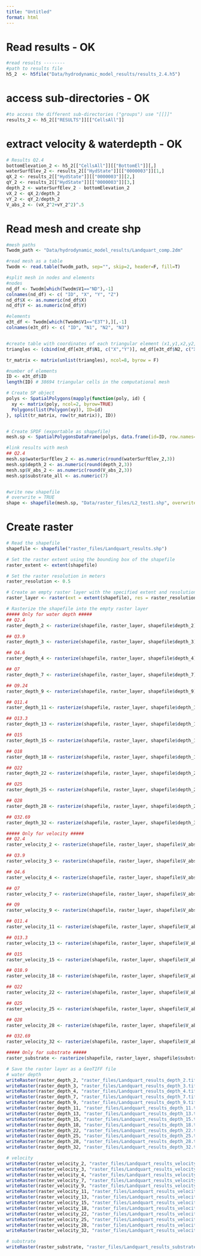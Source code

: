 ```yaml
---
title: "Untitled"
format: html
---
```


# Read results - OK
```r
#read results --------
#path to results file
h5_2  <- h5file("Data/hydrodynamic_model_results/results_2.4.h5")

```

# access sub-directories - OK 
```r
#to access the different sub-directories ("groups") use "[[]]"
results_2 <- h5_2[["RESULTS"]][["CellsAll"]]
```

# extract velocity & waterdepth - OK
```r
# Results Q2.4
bottomElevation_2 <- h5_2[["CellsAll"]][["BottomEl"]][,]
waterSurfElev_2 <- results_2[["HydState"]][["0000003"]][1,]
qX_2 <- results_2[["HydState"]][["0000003"]][2,]
qY_2 <- results_2[["HydState"]][["0000003"]][3,]
depth_2 <- waterSurfElev_2 - bottomElevation_2
vX_2 <- qX_2/depth_2
vY_2 <- qY_2/depth_2
V_abs_2 <- (vX_2^2+vY_2^2)^.5
```

# Read mesh and create shp
```r
#mesh paths
Twodm_path <- "Data/hydrodynamic_model_results/Landquart_comp.2dm"

#read mesh as a table
Twodm <- read.table(Twodm_path, sep="", skip=2, header=F, fill=T)

#split mesh in nodes and elements
#nodes
nd_df <- Twodm[which(Twodm$V1=="ND"),-1]
colnames(nd_df) <- c( "ID", "X", "Y", "Z")
nd_df$X <- as.numeric(nd_df$X)
nd_df$Y <- as.numeric(nd_df$Y)

#elements
e3t_df <- Twodm[which(Twodm$V1=="E3T"),][,-1]
colnames(e3t_df) <- c( "ID", "N1", "N2", "N3")


#create table with coordinates of each triangular element (x1,y1,x2,y2,x3,y3)
triangles <- (cbind(nd_df[e3t_df$N1, c("X","Y")], nd_df[e3t_df$N2, c("X","Y")], nd_df[e3t_df$N3, c("X","Y")], nd_df[e3t_df$N1, c("X","Y")]))

tr_matrix <- matrix(unlist(triangles), ncol=8, byrow = F)

#number of elements
ID <- e3t_df$ID
length(ID) # 38694 triangular cells in the computational mesh

# Create SP object
polys <- SpatialPolygons(mapply(function(poly, id) {
  xy <- matrix(poly, ncol=2, byrow=TRUE)
  Polygons(list(Polygon(xy)), ID=id)
}, split(tr_matrix, row(tr_matrix)), ID))


# Create SPDF (exportable as shapefile)
mesh.sp <- SpatialPolygonsDataFrame(polys, data.frame(id=ID, row.names=ID))

#link results with mesh 
## Q2.4
mesh.sp$waterSurfElev_2 <- as.numeric(round(waterSurfElev_2,3))
mesh.sp$depth_2 <- as.numeric(round(depth_2,3))
mesh.sp$V_abs_2 <- as.numeric(round(V_abs_2,3))
mesh.sp$substrate_all <- as.numeric(7)


#write new shapefile
# overwrite = TRUE
shape <- shapefile(mesh.sp, "Data/raster_files/L2_test1.shp", overwrite = TRUE)
```

# Create raster 
```r
# Read the shapefile
shapefile <- shapefile("raster_files/Landquart_results.shp")

# Set the raster extent using the bounding box of the shapefile
raster_extent <- extent(shapefile)

# Set the raster resolution in meters
raster_resolution <- 0.5

# Create an empty raster layer with the specified extent and resolution
raster_layer <- raster(ext = extent(shapefile), res = raster_resolution)

# Rasterize the shapefile into the empty raster layer
##### Only for water depth #####
## Q2.4
raster_depth_2 <- rasterize(shapefile, raster_layer, shapefile$depth_2)

## Q3.9
raster_depth_3 <- rasterize(shapefile, raster_layer, shapefile$depth_3)

## Q4.6
raster_depth_4 <- rasterize(shapefile, raster_layer, shapefile$depth_4)

## Q7
raster_depth_7 <- rasterize(shapefile, raster_layer, shapefile$depth_7)

## Q9.24
raster_depth_9 <- rasterize(shapefile, raster_layer, shapefile$depth_9)

## Q11.4
raster_depth_11 <- rasterize(shapefile, raster_layer, shapefile$depth_11)

## Q13.3
raster_depth_13 <- rasterize(shapefile, raster_layer, shapefile$depth_13)

## Q15
raster_depth_15 <- rasterize(shapefile, raster_layer, shapefile$depth_15)

## Q18
raster_depth_18 <- rasterize(shapefile, raster_layer, shapefile$depth_18)

## Q22
raster_depth_22 <- rasterize(shapefile, raster_layer, shapefile$depth_22)

## Q25
raster_depth_25 <- rasterize(shapefile, raster_layer, shapefile$depth_25)

## Q28
raster_depth_28 <- rasterize(shapefile, raster_layer, shapefile$depth_28)

## Q32.69
raster_depth_32 <- rasterize(shapefile, raster_layer, shapefile$depth_32)

##### Only for velocity #####
## Q2.4
raster_velocity_2 <- rasterize(shapefile, raster_layer, shapefile$V_abs_2)

## Q3.9
raster_velocity_3 <- rasterize(shapefile, raster_layer, shapefile$V_abs_3)

## Q4.6
raster_velocity_4 <- rasterize(shapefile, raster_layer, shapefile$V_abs_4)

## Q7
raster_velocity_7 <- rasterize(shapefile, raster_layer, shapefile$V_abs_7)

## Q9
raster_velocity_9 <- rasterize(shapefile, raster_layer, shapefile$V_abs_9)

## Q11.4
raster_velocity_11 <- rasterize(shapefile, raster_layer, shapefile$V_abs_11)

## Q13.3
raster_velocity_13 <- rasterize(shapefile, raster_layer, shapefile$V_abs_13)

## Q15
raster_velocity_15 <- rasterize(shapefile, raster_layer, shapefile$V_abs_15)

## Q18.9
raster_velocity_18 <- rasterize(shapefile, raster_layer, shapefile$V_abs_18)

## Q22
raster_velocity_22 <- rasterize(shapefile, raster_layer, shapefile$V_abs_22)

## Q25
raster_velocity_25 <- rasterize(shapefile, raster_layer, shapefile$V_abs_25)

## Q28
raster_velocity_28 <- rasterize(shapefile, raster_layer, shapefile$V_abs_28)

## Q32.69
raster_velocity_32 <- rasterize(shapefile, raster_layer, shapefile$V_abs_32)

##### Only for substrate #####
raster_substrate <- rasterize(shapefile, raster_layer, shapefile$substrate0)

# Save the raster layer as a GeoTIFF file
# water depth
writeRaster(raster_depth_2, "raster_files/Landquart_results_depth_2.tif", format = "GTiff", overwrite = TRUE)
writeRaster(raster_depth_3, "raster_files/Landquart_results_depth_3.tif", format = "GTiff", overwrite = TRUE)
writeRaster(raster_depth_4, "raster_files/Landquart_results_depth_4.tif", format = "GTiff", overwrite = TRUE)
writeRaster(raster_depth_7, "raster_files/Landquart_results_depth_7.tif", format = "GTiff", overwrite = TRUE)
writeRaster(raster_depth_9, "raster_files/Landquart_results_depth_9.tif", format = "GTiff", overwrite = TRUE)
writeRaster(raster_depth_11, "raster_files/Landquart_results_depth_11.tif", format = "GTiff", overwrite = TRUE)
writeRaster(raster_depth_13, "raster_files/Landquart_results_depth_13.tif", format = "GTiff", overwrite = TRUE)
writeRaster(raster_depth_15, "raster_files/Landquart_results_depth_15.tif", format = "GTiff", overwrite = TRUE)
writeRaster(raster_depth_18, "raster_files/Landquart_results_depth_18.tif", format = "GTiff", overwrite = TRUE)
writeRaster(raster_depth_22, "raster_files/Landquart_results_depth_22.tif", format = "GTiff", overwrite = TRUE)
writeRaster(raster_depth_25, "raster_files/Landquart_results_depth_25.tif", format = "GTiff", overwrite = TRUE)
writeRaster(raster_depth_28, "raster_files/Landquart_results_depth_28.tif", format = "GTiff", overwrite = TRUE)
writeRaster(raster_depth_32, "raster_files/Landquart_results_depth_32.tif", format = "GTiff", overwrite = TRUE)

# velocity
writeRaster(raster_velocity_2, "raster_files/Landquart_results_velocity_2.tif", format = "GTiff", overwrite = TRUE)
writeRaster(raster_velocity_3, "raster_files/Landquart_results_velocity_3.tif", format = "GTiff", overwrite = TRUE)
writeRaster(raster_velocity_4, "raster_files/Landquart_results_velocity_4.tif", format = "GTiff", overwrite = TRUE)
writeRaster(raster_velocity_7, "raster_files/Landquart_results_velocity_7.tif", format = "GTiff", overwrite = TRUE)
writeRaster(raster_velocity_9, "raster_files/Landquart_results_velocity_9.tif", format = "GTiff", overwrite = TRUE)
writeRaster(raster_velocity_11, "raster_files/Landquart_results_velocity_11.tif", format = "GTiff", overwrite = TRUE)
writeRaster(raster_velocity_13, "raster_files/Landquart_results_velocity_13.tif", format = "GTiff", overwrite = TRUE)
writeRaster(raster_velocity_15, "raster_files/Landquart_results_velocity_15.tif", format = "GTiff", overwrite = TRUE)
writeRaster(raster_velocity_18, "raster_files/Landquart_results_velocity_18.tif", format = "GTiff", overwrite = TRUE)
writeRaster(raster_velocity_22, "raster_files/Landquart_results_velocity_22.tif", format = "GTiff", overwrite = TRUE)
writeRaster(raster_velocity_25, "raster_files/Landquart_results_velocity_25.tif", format = "GTiff", overwrite = TRUE)
writeRaster(raster_velocity_28, "raster_files/Landquart_results_velocity_28.tif", format = "GTiff", overwrite = TRUE)
writeRaster(raster_velocity_32, "raster_files/Landquart_results_velocity_32.tif", format = "GTiff", overwrite = TRUE)

# substrate
writeRaster(raster_substrate, "raster_files/Landquart_results_substrate.tif", format = "GTiff", overwrite = TRUE)
```


